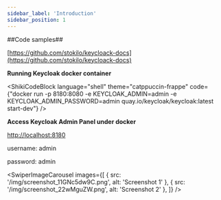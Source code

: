 ```yaml
---
sidebar_label: 'Introduction'
sidebar_position: 1
---
```


##Code samples##

[https://github.com/stokilo/keycloack-docs](https://github.com/stokilo/keycloack-docs)

**Running Keycloak docker container**


<ShikiCodeBlock language="shell" theme="catppuccin-frappe"
                code={"docker run -p 8180:8080 -e KEYCLOAK_ADMIN=admin -e KEYCLOAK_ADMIN_PASSWORD=admin quay.io/keycloak/keycloak:latest start-dev"} />

**Access Keycloak Admin Panel under docker**

[http://localhost:8180](http://localhost:8180)

username: admin

password: admin


[//]: # (<ImageMetadata imageUrl="/img/screenshot_bjO8o6gf.png"  />)


<SwiperImageCarousel
  images={[
    { src: '/img/screenshot_11GNc5dw9C.png', alt: 'Screenshot 1' },
    { src: '/img/screenshot_22wMguZW.png', alt: 'Screenshot 2' },
  ]} />

